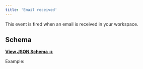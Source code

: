 ```yaml
---
title: 'Email received'
---
```


This event is fired when an email is received in your workspace.

## Schema

[**View JSON Schema →**](https://json-schema.app/view/%23%2Fdefinitions%2FcustomerCreatedPayload?url=https%3A%2F%2Fcore-api.uk.plain.com%2Fwebhooks%2Fschema.json)

Example:

<Snippet file="webhooks/thread-email-received.mdx" />
